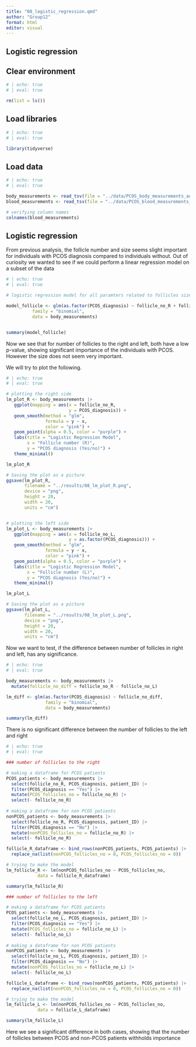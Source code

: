 ```yaml
---
title: "08_logistic_regression.qmd"
author: "Group12"
format: html
editor: visual
---
```


## Logistic regression

## Clear environment

```r
# | echo: true 
# | eval: true  

rm(list = ls())
```

## Load libraries

```r
# | echo: true 
# | eval: true  

library(tidyverse)

```

## Load data

```r
# | echo: true 
# | eval: true 

body_measurements <- read_tsv(file = "../data/PCOS_body_measurements_aug.tsv")
blood_measurements <- read_tsv(file = "../data/PCOS_blood_measurements_aug.tsv")

# verifying column names
colnames(blood_measurements)
```

## Logistic regression

From previous analysis, the follicle number and size seems slight important for individuals with PCOS diagnosis compared to individuals without. Out of curiosity we wanted to see if we could perform a linear regression model on a subset of the data

```r
# | echo: true 
# | eval: true 

# logistic regression model for all paramters related to follicles size of number

model_follicle <- glm(as.factor(PCOS_diagnosis) ~ follicle_no_R + follicle_no_L + avg_fsize_R + avg_fsize_L, 
          family = "binomial",
          data = body_measurements)


summary(model_follicle)

```

Now we see that for number of follicles to the right and left, both have a low p-value, showing significant importance of the individuals with PCOS. However the size does not seem very important.

We will try to plot the following.

```r
# | echo: true 
# | eval: true 

# plotting the right side
lm_plot_R <- body_measurements |>
   ggplot(mapping = aes(x = follicle_no_R, 
                        y = PCOS_diagnosis)) +
   geom_smooth(method = "glm",
               formula = y ~ x,
               color = "pink") +
   geom_point(alpha = 0.5, color = "purple") +
   labs(title = "Logistic Regression Model",
        x = "Follicle number (R)",
        y = "PCOS diagnosis (Yes/no)") +
   theme_minimal()

lm_plot_R

# Saving the plot as a picture
ggsave(lm_plot_R,
       filename = "../results/08_lm_plot_R.png",
       device = "png",
       height = 20,
       width = 20,
       units = "cm")


# plotting the left side
lm_plot_L <- body_measurements |>
   ggplot(mapping = aes(x = follicle_no_L, 
                        y = as.factor(PCOS_diagnosis))) +
   geom_smooth(method = "glm",
               formula = y ~ x,
               color = "pink") +
   geom_point(alpha = 0.5, color = "purple") +
   labs(title = "Logistic Regression Model",
        x = "Follicle number (L)",
        y = "PCOS diagnosis (Yes/no)") +
   theme_minimal()

lm_plot_L

# Saving the plot as a picture
ggsave(lm_plot_L,
       filename = "../results/08_lm_plot_L.png",
       device = "png",
       height = 20,
       width = 20,
       units = "cm")

```

Now we want to test, if the difference between number of follicles in right and left, has any significance.

```r
# | echo: true 
# | eval: true 

body_measurements <- body_measurements |>
  mutate(follicle_no_diff = follicle_no_R - follicle_no_L)

lm_diff <- glm(as.factor(PCOS_diagnosis) ~ follicle_no_diff, 
               family = "binomial",
               data = body_measurements)

summary(lm_diff)


```

There is no significant difference between the number of follicles to the left and right

```r
# | echo: true 
# | eval: true 

### number of follicles to the right

# making a dataframe for PCOS patients
PCOS_patients <- body_measurements |>
  select(follicle_no_R, PCOS_diagnosis, patient_ID) |>
  filter(PCOS_diagnosis == "Yes") |>
  mutate(PCOS_follicles_no = follicle_no_R) |>
  select(- follicle_no_R)
  
# making a dataframe for non PCOS patients
nonPCOS_patients <- body_measurements |>
  select(follicle_no_R, PCOS_diagnosis, patient_ID) |>
  filter(PCOS_diagnosis == "No") |>
  mutate(nonPCOS_follicles_no = follicle_no_R) |>
  select(- follicle_no_R)

follicle_R_dataframe <- bind_rows(nonPCOS_patients, PCOS_patients) |>
  replace_na(list(nonPCOS_follicles_no = 0, PCOS_follicles_no = 0))

# trying to make the model
lm_follicle_R <- lm(nonPCOS_follicles_no ~ PCOS_follicles_no, 
            data = follicle_R_dataframe)

summary(lm_follicle_R)

### number of follicles to the left

# making a dataframe for PCOS patients
PCOS_patients <- body_measurements |>
  select(follicle_no_L, PCOS_diagnosis, patient_ID) |>
  filter(PCOS_diagnosis == "Yes") |>
  mutate(PCOS_follicles_no = follicle_no_L) |>
  select(- follicle_no_L)
  
# making a dataframe for non PCOS patients
nonPCOS_patients <- body_measurements |>
  select(follicle_no_L, PCOS_diagnosis, patient_ID) |>
  filter(PCOS_diagnosis == "No") |>
  mutate(nonPCOS_follicles_no = follicle_no_L) |>
  select(- follicle_no_L)

follicle_L_dataframe <- bind_rows(nonPCOS_patients, PCOS_patients) |>
  replace_na(list(nonPCOS_follicles_no = 0, PCOS_follicles_no = 0))

# trying to make the model
lm_follicle_L <- lm(nonPCOS_follicles_no ~ PCOS_follicles_no, 
            data = follicle_L_dataframe)

summary(lm_follicle_L)

```

Here we see a significant difference in both cases, showing that the number of follicles between PCOS and non-PCOS patients withholds importance
